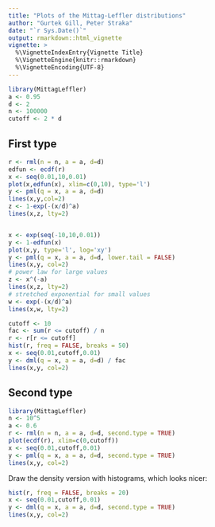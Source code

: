 ```yaml
---
title: "Plots of the Mittag-Leffler distributions"
author: "Gurtek Gill, Peter Straka"
date: "`r Sys.Date()`"
output: rmarkdown::html_vignette
vignette: >
  %\VignetteIndexEntry{Vignette Title}
  %\VignetteEngine{knitr::rmarkdown}
  %\VignetteEncoding{UTF-8}
---
```


```r
library(MittagLeffler)
a <- 0.95
d <- 2
n <- 100000
cutoff <- 2 * d
```

## First type

```r
r <- rml(n = n, a = a, d=d)
edfun <- ecdf(r)
x <- seq(0.01,10,0.01)
plot(x,edfun(x), xlim=c(0,10), type='l')
y <- pml(q = x, a = a, d=d)
lines(x,y,col=2)
z <- 1-exp(-(x/d)^a)
lines(x,z, lty=2)


x <- exp(seq(-10,10,0.01))
y <- 1-edfun(x)
plot(x,y, type='l', log='xy')
y <- pml(q = x, a = a, d=d, lower.tail = FALSE)
lines(x,y, col=2)
# power law for large values
z <- x^(-a)
lines(x,z, lty=2)
# stretched exponential for small values
w <- exp(-(x/d)^a)
lines(x,w, lty=2)
```


```r
cutoff <- 10
fac <- sum(r <= cutoff) / n
r <- r[r <= cutoff]
hist(r, freq = FALSE, breaks = 50)
x <- seq(0.01,cutoff,0.01)
y <- dml(q = x, a = a, d=d) / fac
lines(x,y, col=2)
```




## Second type

```r
library(MittagLeffler)
n <- 10^5
a <- 0.6
r <- rml(n = n, a = a, d=d, second.type = TRUE)
plot(ecdf(r), xlim=c(0,cutoff))
x <- seq(0.01,cutoff,0.01)
y <- pml(q = x, a = a, d=d, second.type = TRUE)
lines(x,y, col=2)
```

Draw the density version with histograms, which looks nicer:

```r
hist(r, freq = FALSE, breaks = 20)
x <- seq(0.01,cutoff,0.01)
y <- dml(q = x, a = a, d=d, second.type = TRUE)
lines(x,y, col=2)
```

